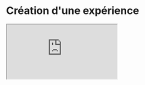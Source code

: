 
# Création d'une expérience

<div style={{
          position: 'relative', paddingBottom: '56.25%', height: 0, overflow: 'hidden', width: '100%', borderRadius: '8px', marginTop: '24px' }}>
  <iframe
    style={{ position: 'absolute', top: 0, left: 0, width: '100%', height: '100%', borderRadius: '12px' }}
    src="https://www.youtube.com/embed/ZwIh2cMWBkI"
    allow="accelerometer; autoplay; clipboard-write; encrypted-media; gyroscope; picture-in-picture"
    allowFullScreen
  />
</div>

---

## Créer et partager une Expérience

Depuis la page Expériences du catalogue de JAsk, vous pouvez créer une expérience en appuyant sur le bouton “Actions” puis “Créer un scénario”. 

*GIF Création d’un nouveau scénario*

<Steps>
### Déclencheur (premier élément par défaut)

Chaque scénario doit commencer par un [déclencheur](/docs/experiences/create/actions/start), qui définit comment et quand le parcours sera lancé (à l’ouverture ou de manière périodique). 

### Enchainer les actions

La construction d’un scénario se fait simplement en drag and drop, et à la verticale. 

Les actions se trouvent sur le menu latéral gauche et se répartissent en deux grandes familles : 

- [**Actions utilisateur**](/docs/experiences/create/actions/human_action) : elles apparaissent directement dans le parcours et sollicitent l’interaction.
- [**Actions internes**](/docs/experiences/create/actions/internal_action) : elles s’exécutent en arrière-plan pour enrichir ou automatiser le scénario.

Chaque action a une entrée et/ou une sortie, toutes deux illustrées par de petits points. 

- Le point du haut étant l’entrée - il permet de récupérer les informations du bloc précédent pour alimenter le bloc actuel.
- Le point du bas étant la sortie - il permet de récupérer le résultat du bloc actuel pour alimenter le bloc suivant.

Ces points sont à relier avec les points des actions précédentes et/ou suivantes, pour créer votre workflow. 

💡 Vous avez la possibilité de changer l’intitulé de chaque brique, pour une meilleure visibilité. 

### Sauvegarder et déployer le scénario

Une fois votre scénario testé et validé, enregistrez-le grâce au bouton “Déployer” en haut à droite de l’écran. 

Renseignez ensuite les informations demandées :

- Le nom de l'expérience
- La description de l'expérience
- La visibilité de l'expérience
- Le tag de l'expérience pour qu'il apparaisse dans la bonne section dans le catalogue

![experience_save](@public/experiences/save.png)


</Steps>

